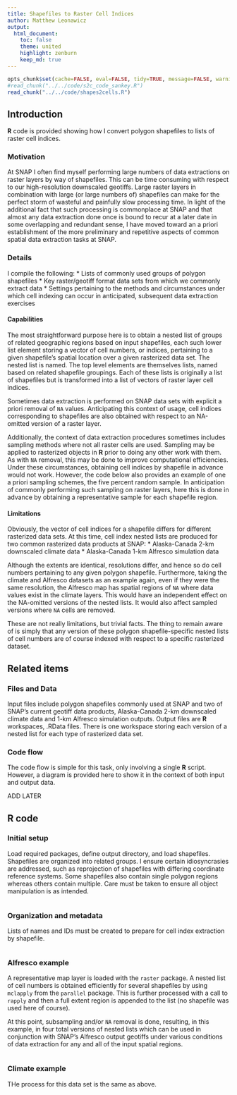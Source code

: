 ```yaml
---
title: Shapefiles to Raster Cell Indices
author: Matthew Leonawicz
output:
  html_document:
    toc: false
    theme: united
    highlight: zenburn
    keep_md: true
---
```


```r
opts_chunk$set(cache=FALSE, eval=FALSE, tidy=TRUE, message=FALSE, warning=FALSE)
#read_chunk("../../code/s2c_code_sankey.R")
read_chunk("../../code/shapes2cells.R")
```


## Introduction
**R** code is provided showing how I convert polygon shapefiles to lists of raster cell indices.

### Motivation
At SNAP I often find myself performing large numbers of data extractions on raster layers by way of shapefiles.
This can be time consuming with respect to our high-resolution downscaled geotiffs.
Large raster layers in combination with large (or large numbers of) shapefiles can make for the perfect storm of wasteful and painfully slow processing time.
In light of the additional fact that such processing is commonplace at SNAP and that almost any data extraction done once is bound to recur at a later date in some overlapping and redundant sense,
I have moved toward an a priori establishment of the more preliminary and repetitive aspects of common spatial data extraction tasks at SNAP.

### Details
I compile the following:
* Lists of commonly used groups of polygon shapefiles
* Key raster/geotiff format data sets from which we commonly extract data
* Settings pertaining to the methods and circumstances under which cell indexing can occur in anticipated, subsequent data extraction exercises

#### Capabilities
The most straightforward purpose here is to obtain a nested list of groups of related geographic regions based on input shapefiles,
each such lower list element storing a vector of cell numbers, or indices, pertaining to a given shapefile's spatial location over a given rasterized data set.
The nested list is named. The top level elements are themselves lists, named based on related shapefile groupings.
Each of these lists is originally a list of shapefiles but is transformed into a list of vectors of raster layer cell indices.

Sometimes data extraction is performed on SNAP data sets with explicit a priori removal of `NA` values.
Anticipating this context of usage, cell indices corresponding to shapefiles are also obtained with respect to an NA-omitted version of a raster layer.

Additionally, the context of data extraction procedures sometimes includes sampling methods where not all raster cells are used.
Sampling may be applied to rasterized objects in **R** prior to doing any other work with them.
As with `NA` removal, this may be done to improve computational efficiencies.
Under these circumstances, obtaining cell indices by shapefile in advance would not work.
However, the code below also provides an example of one a priori sampling schemes, the five percent random sample.
In anticipation of commonly performing such sampling on raster layers,
here this is done in advance by obtaining a representative sample for each shapefile region.

#### Limitations
Obviously, the vector of cell indices for a shapefile differs for different rasterized data sets.
At this time, cell index nested lists are produced for two common rasterized data products at SNAP:
* Alaska-Canada 2-km downscaled climate data
* Alaska-Canada 1-km Alfresco simulation data

Although the extents are identical, resolutions differ, and hence so do cell numbers pertaining to any given polygon shapefile.
Furthermore, taking the climate and Alfresco datasets as an example again, even if they were the same resolution,
the Alfresco map has spatial regions of `NA` where data values exist in the climate layers.
This would have an independent effect on the NA-omitted versions of the nested lists.
It would also affect sampled versions where `NA` cells are removed.

These are not really limitations, but trivial facts.
The thing to remain aware of is simply that any version of these polygon shapefile-specific nested lists of cell numbers are of course indexed with respect to a specific rasterized dataset.

## Related items

### Files and Data
Input files include polygon shapefiles commonly used at SNAP and two of SNAP's current geotiff data products, Alaska-Canada 2-km downscaled climate data and 1-km Alfresco simulation outputs.
Output files are **R** workspaces, .RData files.
There is one workspace storing each version of a nested list for each type of rasterized data set.

### Code flow
The code flow is simple for this task, only involving a single **R** script.
However, a diagram is provided here to show it in the context of both input and output data.

ADD LATER

## R code

### Initial setup

Load required packages, define output directory, and load shapefiles.
Shapefiles are organized into related groups.
I ensure certain idiosyncrasies are addressed, such as reprojection of shapefiles with differing coordinate reference systems.
Some shapefiles also contain single polygon regions whereas others contain multiple.
Care must be taken to ensure all object manipulation is as intended.

```r
```

### Organization and metadata
Lists of names and IDs must be created to prepare for cell index extraction by shapefile.

```r
```

### Alfresco example
A representative map layer is loaded with the `raster` package.
A nested list of cell numbers is obtained efficiently for several shapefiles by using `mclapply` from the `parallel` package.
This is further processed with a call to `rapply` and then a full extent region is appended to the list (no shapefile was used here of course).

At this point, subsampling and/or `NA` removal is done,
resulting, in this example, in four total versions of nested lists which can be used in conjunction with SNAP's Alfresco output geotiffs
under various conditions of data extraction for any and all of the input spatial regions.

```r
```

### Climate example
THe process for this data set is the same as above.

```r
```
